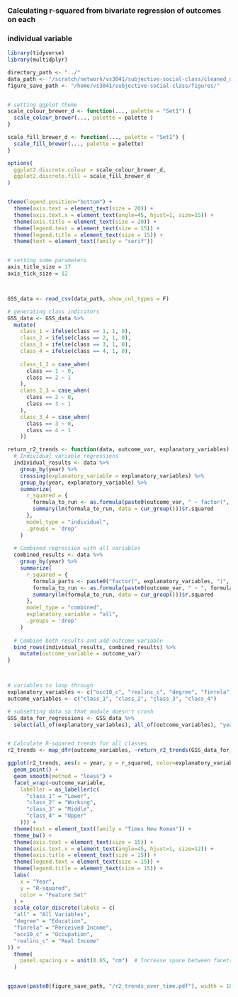 ### Calculating r-squared from bivariate regression of outcomes on each 
### individual variable

```r
library(tidyverse)
library(multidplyr)

directory_path <- "../"
data_path <- "/scratch/network/vs3041/subjective-social-class/cleaned_data/GSS_cross_section_clean.csv"
figure_save_path <- "/home/vs3041/subjective-social-class/figures/"


# setting ggplot theme
scale_colour_brewer_d <- function(..., palette = "Set1") {
  scale_colour_brewer(..., palette = palette )
}

scale_fill_brewer_d <- function(..., palette = "Set1") {
  scale_fill_brewer(..., palette = palette)
}

options(
  ggplot2.discrete.colour = scale_colour_brewer_d,
  ggplot2.discrete.fill = scale_fill_brewer_d
)


theme(legend.position="bottom") +
  theme(axis.text = element_text(size = 20)) +
  theme(axis.text.x = element_text(angle=45, hjust=1, size=15)) +
  theme(axis.title = element_text(size = 20)) +
  theme(legend.text = element_text(size = 15)) + 
  theme(legend.title = element_text(size = 15)) +
  theme(text = element_text(family = "serif")) 


# setting some parameters
axis_title_size = 17
axis_tick_size = 12



GSS_data <- read_csv(data_path, show_col_types = F)

# generating class indicators 
GSS_data <- GSS_data %>%
  mutate(
    class_1 = ifelse(class == 1, 1, 0),
    class_2 = ifelse(class == 2, 1, 0),
    class_3 = ifelse(class == 3, 1, 0),
    class_4 = ifelse(class == 4, 1, 0),
    
    class_1_2 = case_when(
      class == 1 ~ 0,
      class == 2 ~ 1
    ),
    class_2_3 = case_when(
      class == 2 ~ 0,
      class == 3 ~ 1
    ),
    class_3_4 = case_when(
      class == 3 ~ 0,
      class == 4 ~ 1
    ))

```

```r

return_r2_trends <- function(data, outcome_var, explanatory_variables) {
  # Individual variable regressions
  individual_results <- data %>%
    group_by(year) %>%
    crossing(explanatory_variable = explanatory_variables) %>%
    group_by(year, explanatory_variable) %>%
    summarize(
      r_squared = {
        formula_to_run <- as.formula(paste0(outcome_var, " ~ factor(", explanatory_variable, ")"))
        summary(lm(formula_to_run, data = cur_group()))$r.squared
      },
      model_type = "individual",
      .groups = 'drop'
    )
    
  # Combined regression with all variables
  combined_results <- data %>%
    group_by(year) %>%
    summarize(
      r_squared = {
        formula_parts <- paste0("factor(", explanatory_variables, ")", collapse = " + ")
        formula_to_run <- as.formula(paste0(outcome_var, " ~ ", formula_parts))
        summary(lm(formula_to_run, data = cur_group()))$r.squared
      },
      model_type = "combined",
      explanatory_variable = "all",
      .groups = 'drop'
    )
    
  # Combine both results and add outcome variable
  bind_rows(individual_results, combined_results) %>%
    mutate(outcome_variable = outcome_var)
}



# variables to loop through
explanatory_variables <- c("occ10_c", "realinc_c", "degree", "finrela")
outcome_variables <- c("class_1", "class_2", "class_3", "class_4")

# subsetting data so that module doesn't crash
GSS_data_for_regressions <- GSS_data %>%
  select(all_of(explanatory_variables), all_of(outcome_variables), "year")


# Calculate R-squared trends for all classes
r2_trends <- map_dfr(outcome_variables, ~return_r2_trends(GSS_data_for_regressions, .x, explanatory_variables))

```


```r
ggplot(r2_trends, aes(x = year, y = r_squared, color=explanatory_variable)) +
  geom_point() +
  geom_smooth(method = "loess") +
  facet_wrap(~outcome_variable, 
    labeller = as_labeller(c(
      "class_1" = "Lower",
      "class_2" = "Working",
      "class_3" = "Middle",
      "class_4" = "Upper"
    ))) +
  theme(text = element_text(family = "Times New Roman")) +
  theme_bw() +
  theme(axis.text = element_text(size = 15)) +
  theme(axis.text.x = element_text(angle=45, hjust=1, size=12)) +
  theme(axis.title = element_text(size = 15)) +
  theme(legend.text = element_text(size = 15)) + 
  theme(legend.title = element_text(size = 15)) +
  labs(
    x = "Year",
    y = "R-squared",
    color = "Feature Set"
  ) + 
  scale_color_discrete(labels = c(
  "all" = "All Variables",
  "degree" = "Education",
  "finrela" = "Perceived Income",
  "occ10_c" = "Occupation",
  "realinc_c" = "Real Income"
)) +
  theme(
    panel.spacing.x = unit(0.65, "cm")  # Increase space between facets so labels don't overlap
  )


ggsave(paste0(figure_save_path, "/r2_trends_over_time.pdf"), width = 10, height = 8)



```